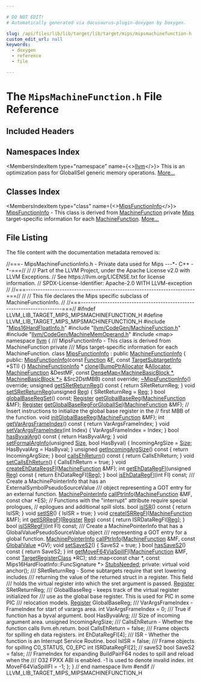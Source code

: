 ```yaml
---

# DO NOT EDIT!
# Automatically generated via docusaurus-plugin-doxygen by Doxygen.

slug: /api/files/lib/lib/target/lib/target/mips/mipsmachinefunction-h
custom_edit_url: null
keywords:
  - doxygen
  - reference
  - file

---
```





# The `MipsMachineFunction.h` File Reference

<DoxygenPage pluginConfig={pluginConfig}>



## Included Headers

<IncludesList>
<IncludesListItem
  filePath="Mips16HardFloatInfo.h"
  permalink="/docs/api/files/lib/lib/target/lib/target/mips/mips16hardfloatinfo-h"
  isLocal="true" />
<IncludesListItem
  filePath="llvm/CodeGen/MachineFunction.h"
  permalink="/docs/api/files/include/include/llvm/include/llvm/codegen/machinefunction-h"
  isLocal="true" />
<IncludesListItem
  filePath="llvm/CodeGen/MachineMemOperand.h"
  permalink="/docs/api/files/include/include/llvm/include/llvm/codegen/machinememoperand-h"
  isLocal="true" />
<IncludesListItem
  filePath="map"
  permalink=""
  isLocal="false" />
</IncludesList>

## Namespaces Index

<MembersIndex>

<MembersIndexItem
  type="namespace"
  name={<><a href="/docs/api/namespaces/llvm">llvm</a></>}>
This is an optimization pass for GlobalISel generic memory operations. <a href="/docs/api/namespaces/llvm/#details">More...</a>
</MembersIndexItem>

</MembersIndex>

## Classes Index

<MembersIndex>

<MembersIndexItem
  type="class"
  name={<><a href="/docs/api/classes/llvm/mipsfunctioninfo">MipsFunctionInfo</a></>}>
<a href="/docs/api/classes/llvm/mipsfunctioninfo">MipsFunctionInfo</a> - This class is derived from <a href="/docs/api/classes/llvm/machinefunction">MachineFunction</a> private <a href="/docs/api/namespaces/llvm/mips">Mips</a> target-specific information for each <a href="/docs/api/classes/llvm/machinefunction">MachineFunction</a>. <a href="/docs/api/classes/llvm/mipsfunctioninfo/#details">More...</a>
</MembersIndexItem>

</MembersIndex>


## File Listing

The file content with the documentation metadata removed is:

<ProgramListing>

<Link id="l00001" /><CodeLine lineNumber="1"><Highlight kind="comment">//===- MipsMachineFunctionInfo.h - Private data used for Mips ---&#42;- C++ -&#42;-===//</Highlight><Highlight kind="normal"></Highlight></CodeLine>
<Link id="l00002" /><CodeLine lineNumber="2"><Highlight kind="normal"></Highlight><Highlight kind="comment">//</Highlight><Highlight kind="normal"></Highlight></CodeLine>
<Link id="l00003" /><CodeLine lineNumber="3"><Highlight kind="normal"></Highlight><Highlight kind="comment">// Part of the LLVM Project, under the Apache License v2.0 with LLVM Exceptions.</Highlight><Highlight kind="normal"></Highlight></CodeLine>
<Link id="l00004" /><CodeLine lineNumber="4"><Highlight kind="normal"></Highlight><Highlight kind="comment">// See https://llvm.org/LICENSE.txt for license information.</Highlight><Highlight kind="normal"></Highlight></CodeLine>
<Link id="l00005" /><CodeLine lineNumber="5"><Highlight kind="normal"></Highlight><Highlight kind="comment">// SPDX-License-Identifier: Apache-2.0 WITH LLVM-exception</Highlight><Highlight kind="normal"></Highlight></CodeLine>
<Link id="l00006" /><CodeLine lineNumber="6"><Highlight kind="normal"></Highlight><Highlight kind="comment">//</Highlight><Highlight kind="normal"></Highlight></CodeLine>
<Link id="l00007" /><CodeLine lineNumber="7"><Highlight kind="normal"></Highlight><Highlight kind="comment">//===----------------------------------------------------------------------===//</Highlight><Highlight kind="normal"></Highlight></CodeLine>
<Link id="l00008" /><CodeLine lineNumber="8"><Highlight kind="normal"></Highlight><Highlight kind="comment">//</Highlight><Highlight kind="normal"></Highlight></CodeLine>
<Link id="l00009" /><CodeLine lineNumber="9"><Highlight kind="normal"></Highlight><Highlight kind="comment">// This file declares the Mips specific subclass of MachineFunctionInfo.</Highlight><Highlight kind="normal"></Highlight></CodeLine>
<Link id="l00010" /><CodeLine lineNumber="10"><Highlight kind="normal"></Highlight><Highlight kind="comment">//</Highlight><Highlight kind="normal"></Highlight></CodeLine>
<Link id="l00011" /><CodeLine lineNumber="11"><Highlight kind="normal"></Highlight><Highlight kind="comment">//===----------------------------------------------------------------------===//</Highlight><Highlight kind="normal"></Highlight></CodeLine>
<Link id="l00012" /><CodeLine lineNumber="12"><Highlight kind="normal"></Highlight></CodeLine>
<Link id="l00013" /><CodeLine lineNumber="13"><Highlight kind="normal"></Highlight><Highlight kind="preprocessor">#ifndef LLVM&#95;LIB&#95;TARGET&#95;MIPS&#95;MIPSMACHINEFUNCTION&#95;H</Highlight><Highlight kind="normal"></Highlight></CodeLine>
<Link id="l00014" /><CodeLine lineNumber="14"><Highlight kind="normal"></Highlight><Highlight kind="preprocessor">#define LLVM&#95;LIB&#95;TARGET&#95;MIPS&#95;MIPSMACHINEFUNCTION&#95;H</Highlight><Highlight kind="normal"></Highlight></CodeLine>
<Link id="l00015" /><CodeLine lineNumber="15"><Highlight kind="normal"></Highlight></CodeLine>
<Link id="l00016" /><CodeLine lineNumber="16"><Highlight kind="normal"></Highlight><Highlight kind="preprocessor">#include &quot;<a href="/docs/api/files/lib/lib/target/lib/target/mips/mips16hardfloatinfo-h">Mips16HardFloatInfo.h</a>&quot;</Highlight><Highlight kind="normal"></Highlight></CodeLine>
<Link id="l00017" /><CodeLine lineNumber="17"><Highlight kind="normal"></Highlight><Highlight kind="preprocessor">#include &quot;<a href="/docs/api/files/include/include/llvm/include/llvm/codegen/machinefunction-h">llvm/CodeGen/MachineFunction.h</a>&quot;</Highlight><Highlight kind="normal"></Highlight></CodeLine>
<Link id="l00018" /><CodeLine lineNumber="18"><Highlight kind="normal"></Highlight><Highlight kind="preprocessor">#include &quot;<a href="/docs/api/files/include/include/llvm/include/llvm/codegen/machinememoperand-h">llvm/CodeGen/MachineMemOperand.h</a>&quot;</Highlight><Highlight kind="normal"></Highlight></CodeLine>
<Link id="l00019" /><CodeLine lineNumber="19"><Highlight kind="normal"></Highlight><Highlight kind="preprocessor">#include &lt;map&gt;</Highlight><Highlight kind="normal"></Highlight></CodeLine>
<Link id="l00020" /><CodeLine lineNumber="20"><Highlight kind="normal"></Highlight></CodeLine>
<Link id="l00021" /><CodeLine lineNumber="21"><Highlight kind="normal"></Highlight><Highlight kind="keyword">namespace </Highlight><Highlight kind="normal"><a href="/docs/api/namespaces/llvm">llvm</a> &#123;</Highlight></CodeLine>
<Link id="l00022" /><CodeLine lineNumber="22"><Highlight kind="normal"></Highlight><Highlight kind="comment"></Highlight></CodeLine>
<Link id="l00023" /><CodeLine lineNumber="23"><Highlight kind="comment">/// MipsFunctionInfo - This class is derived from MachineFunction private</Highlight></CodeLine>
<Link id="l00024" /><CodeLine lineNumber="24"><Highlight kind="comment">/// Mips target-specific information for each MachineFunction.</Highlight><Highlight kind="normal"></Highlight></CodeLine>
<Link id="l00025" /><CodeLine lineNumber="25" lineLink="/docs/api/classes/llvm/mipsfunctioninfo"><Highlight kind="normal"></Highlight><Highlight kind="keyword">class </Highlight><Highlight kind="normal"><a href="/docs/api/classes/llvm/mipsfunctioninfo/#aa2def4545565358b08a6de50563f72a3">MipsFunctionInfo</a> : </Highlight><Highlight kind="keyword">public</Highlight><Highlight kind="normal"> <a href="/docs/api/structs/llvm/machinefunctioninfo">MachineFunctionInfo</a> &#123;</Highlight></CodeLine>
<Link id="l00026" /><CodeLine lineNumber="26"><Highlight kind="normal"></Highlight><Highlight kind="keyword">public</Highlight><Highlight kind="normal">:</Highlight></CodeLine>
<Link id="l00027" /><CodeLine lineNumber="27" lineLink="/docs/api/classes/llvm/mipsfunctioninfo/#aa2def4545565358b08a6de50563f72a3"><Highlight kind="normal">  <a href="/docs/api/classes/llvm/mipsfunctioninfo/#aa2def4545565358b08a6de50563f72a3">MipsFunctionInfo</a>(</Highlight><Highlight kind="keyword">const</Highlight><Highlight kind="normal"> <a href="/docs/api/classes/llvm/function">Function</a> &amp;<a href="/docs/api/files/lib/lib/support/md5-cpp/#a96d73bbd7af15cb1fc38c3f4a3bd82e9">F</a>, </Highlight><Highlight kind="keyword">const</Highlight><Highlight kind="normal"> <a href="/docs/api/classes/llvm/targetsubtargetinfo">TargetSubtargetInfo</a> &#42;STI) &#123;&#125;</Highlight></CodeLine>
<Link id="l00028" /><CodeLine lineNumber="28"><Highlight kind="normal"></Highlight></CodeLine>
<Link id="l00029" /><CodeLine lineNumber="29"><Highlight kind="normal">  <a href="/docs/api/structs/llvm/machinefunctioninfo">MachineFunctionInfo</a> &#42;</Highlight></CodeLine>
<Link id="l00030" /><CodeLine lineNumber="30"><Highlight kind="normal">  <a href="/docs/api/classes/llvm/mipsfunctioninfo/#a6395c0292dfafcde10ccf73f3598596a">clone</a>(<a href="/docs/api/namespaces/llvm/#a8e612822d4ba7bb36c9c79582a567108">BumpPtrAllocator</a> &amp;<a href="/docs/api/files/lib/lib/codegen/regallocbasic-cpp/#ad5d00e1d77644d95847b9bf8da12b759">Allocator</a>, <a href="/docs/api/classes/llvm/machinefunction">MachineFunction</a> &amp;DestMF,</Highlight></CodeLine>
<Link id="l00031" /><CodeLine lineNumber="31"><Highlight kind="normal">        </Highlight><Highlight kind="keyword">const</Highlight><Highlight kind="normal"> <a href="/docs/api/classes/llvm/densemap">DenseMap&lt;MachineBasicBlock &#42;, MachineBasicBlock &#42;&gt;</a> &amp;Src2DstMBB)</Highlight></CodeLine>
<Link id="l00032" /><CodeLine lineNumber="32"><Highlight kind="normal">      </Highlight><Highlight kind="keyword">const override</Highlight><Highlight kind="normal">;</Highlight></CodeLine>
<Link id="l00033" /><CodeLine lineNumber="33"><Highlight kind="normal"></Highlight></CodeLine>
<Link id="l00034" /><CodeLine lineNumber="34" lineLink="/docs/api/classes/llvm/mipsfunctioninfo/#ad6afb52b62955198d4afbf464e4b07b5"><Highlight kind="normal">  <a href="/docs/api/classes/llvm/mipsfunctioninfo/#ad6afb52b62955198d4afbf464e4b07b5">~MipsFunctionInfo</a>() </Highlight><Highlight kind="keyword">override</Highlight><Highlight kind="normal">;</Highlight></CodeLine>
<Link id="l00035" /><CodeLine lineNumber="35"><Highlight kind="normal"></Highlight></CodeLine>
<Link id="l00036" /><CodeLine lineNumber="36" lineLink="/docs/api/classes/llvm/mipsfunctioninfo/#a1b2a46c470c911aa365c779a7528a6fb"><Highlight kind="normal">  </Highlight><Highlight kind="keywordtype">unsigned</Highlight><Highlight kind="normal"> <a href="/docs/api/classes/llvm/mipsfunctioninfo/#a1b2a46c470c911aa365c779a7528a6fb">getSRetReturnReg</a>()</Highlight><Highlight kind="keyword"> const </Highlight><Highlight kind="normal">&#123; </Highlight><Highlight kind="keywordflow">return</Highlight><Highlight kind="normal"> SRetReturnReg; &#125;</Highlight></CodeLine>
<Link id="l00037" /><CodeLine lineNumber="37" lineLink="/docs/api/classes/llvm/mipsfunctioninfo/#a764d4a7ede91eb8bfdb9b1c6305418d7"><Highlight kind="normal">  </Highlight><Highlight kind="keywordtype">void</Highlight><Highlight kind="normal"> <a href="/docs/api/classes/llvm/mipsfunctioninfo/#a764d4a7ede91eb8bfdb9b1c6305418d7">setSRetReturnReg</a>(</Highlight><Highlight kind="keywordtype">unsigned</Highlight><Highlight kind="normal"> <a href="/docs/api/files/lib/lib/codegen/machinesink-cpp/#a359e1ff26f6d466d927a61aae45b05c3">Reg</a>) &#123; SRetReturnReg = <a href="/docs/api/files/lib/lib/codegen/machinesink-cpp/#a359e1ff26f6d466d927a61aae45b05c3">Reg</a>; &#125;</Highlight></CodeLine>
<Link id="l00038" /><CodeLine lineNumber="38"><Highlight kind="normal"></Highlight></CodeLine>
<Link id="l00039" /><CodeLine lineNumber="39"><Highlight kind="normal">  </Highlight><Highlight kind="keywordtype">bool</Highlight><Highlight kind="normal"> <a href="/docs/api/classes/llvm/mipsfunctioninfo/#aa545181deae11accd7a2277fb53e3824">globalBaseRegSet</a>() </Highlight><Highlight kind="keyword">const</Highlight><Highlight kind="normal">;</Highlight></CodeLine>
<Link id="l00040" /><CodeLine lineNumber="40"><Highlight kind="normal">  <a href="/docs/api/classes/llvm/register">Register</a> <a href="/docs/api/classes/llvm/mipsfunctioninfo/#a4f8c7b0497e80fd8c5028d2b564c0c3f">getGlobalBaseReg</a>(<a href="/docs/api/classes/llvm/machinefunction">MachineFunction</a> &amp;MF);</Highlight></CodeLine>
<Link id="l00041" /><CodeLine lineNumber="41"><Highlight kind="normal">  <a href="/docs/api/classes/llvm/register">Register</a> <a href="/docs/api/classes/llvm/mipsfunctioninfo/#a1a16f44550f08c06bf7d1be68a7bf5b4">getGlobalBaseRegForGlobalISel</a>(<a href="/docs/api/classes/llvm/machinefunction">MachineFunction</a> &amp;MF);</Highlight></CodeLine>
<Link id="l00042" /><CodeLine lineNumber="42"><Highlight kind="normal"></Highlight></CodeLine>
<Link id="l00043" /><CodeLine lineNumber="43"><Highlight kind="normal">  </Highlight><Highlight kind="comment">// Insert instructions to initialize the global base register in the</Highlight><Highlight kind="normal"></Highlight></CodeLine>
<Link id="l00044" /><CodeLine lineNumber="44"><Highlight kind="normal">  </Highlight><Highlight kind="comment">// first MBB of the function.</Highlight><Highlight kind="normal"></Highlight></CodeLine>
<Link id="l00045" /><CodeLine lineNumber="45"><Highlight kind="normal">  </Highlight><Highlight kind="keywordtype">void</Highlight><Highlight kind="normal"> <a href="/docs/api/classes/llvm/mipsfunctioninfo/#ace182ca668404b3d23cae8329d941ba4">initGlobalBaseReg</a>(<a href="/docs/api/classes/llvm/machinefunction">MachineFunction</a> &amp;MF);</Highlight></CodeLine>
<Link id="l00046" /><CodeLine lineNumber="46"><Highlight kind="normal"></Highlight></CodeLine>
<Link id="l00047" /><CodeLine lineNumber="47" lineLink="/docs/api/classes/llvm/mipsfunctioninfo/#a3043fadacbbd3bdad494986bd40c6396"><Highlight kind="normal">  </Highlight><Highlight kind="keywordtype">int</Highlight><Highlight kind="normal"> <a href="/docs/api/classes/llvm/mipsfunctioninfo/#a3043fadacbbd3bdad494986bd40c6396">getVarArgsFrameIndex</a>()</Highlight><Highlight kind="keyword"> const </Highlight><Highlight kind="normal">&#123; </Highlight><Highlight kind="keywordflow">return</Highlight><Highlight kind="normal"> VarArgsFrameIndex; &#125;</Highlight></CodeLine>
<Link id="l00048" /><CodeLine lineNumber="48" lineLink="/docs/api/classes/llvm/mipsfunctioninfo/#a04c187e43c261bce419e3fa7cd986d66"><Highlight kind="normal">  </Highlight><Highlight kind="keywordtype">void</Highlight><Highlight kind="normal"> <a href="/docs/api/classes/llvm/mipsfunctioninfo/#a04c187e43c261bce419e3fa7cd986d66">setVarArgsFrameIndex</a>(</Highlight><Highlight kind="keywordtype">int</Highlight><Highlight kind="normal"> Index) &#123; VarArgsFrameIndex = Index; &#125;</Highlight></CodeLine>
<Link id="l00049" /><CodeLine lineNumber="49"><Highlight kind="normal"></Highlight></CodeLine>
<Link id="l00050" /><CodeLine lineNumber="50" lineLink="/docs/api/classes/llvm/mipsfunctioninfo/#a7a378b9d1f9cdff6a9986abab7a3e6ae"><Highlight kind="normal">  </Highlight><Highlight kind="keywordtype">bool</Highlight><Highlight kind="normal"> <a href="/docs/api/classes/llvm/mipsfunctioninfo/#a7a378b9d1f9cdff6a9986abab7a3e6ae">hasByvalArg</a>()</Highlight><Highlight kind="keyword"> const </Highlight><Highlight kind="normal">&#123; </Highlight><Highlight kind="keywordflow">return</Highlight><Highlight kind="normal"> HasByvalArg; &#125;</Highlight></CodeLine>
<Link id="l00051" /><CodeLine lineNumber="51" lineLink="/docs/api/classes/llvm/mipsfunctioninfo/#abf934659b79bdd6a84f0d8e05827e77f"><Highlight kind="normal">  </Highlight><Highlight kind="keywordtype">void</Highlight><Highlight kind="normal"> <a href="/docs/api/classes/llvm/mipsfunctioninfo/#abf934659b79bdd6a84f0d8e05827e77f">setFormalArgInfo</a>(</Highlight><Highlight kind="keywordtype">unsigned</Highlight><Highlight kind="normal"> <a href="/docs/api/files/lib/lib/analysis/inlineorder-cpp/#a7ee6f0cb51c3b9056199e9a0001fe8c3a6f6cb72d544962fa333e2e34ce64f719">Size</a>, </Highlight><Highlight kind="keywordtype">bool</Highlight><Highlight kind="normal"> HasByval) &#123;</Highlight></CodeLine>
<Link id="l00052" /><CodeLine lineNumber="52"><Highlight kind="normal">    IncomingArgSize = <a href="/docs/api/files/lib/lib/analysis/inlineorder-cpp/#a7ee6f0cb51c3b9056199e9a0001fe8c3a6f6cb72d544962fa333e2e34ce64f719">Size</a>;</Highlight></CodeLine>
<Link id="l00053" /><CodeLine lineNumber="53"><Highlight kind="normal">    HasByvalArg = HasByval;</Highlight></CodeLine>
<Link id="l00054" /><CodeLine lineNumber="54"><Highlight kind="normal">  &#125;</Highlight></CodeLine>
<Link id="l00055" /><CodeLine lineNumber="55"><Highlight kind="normal"></Highlight></CodeLine>
<Link id="l00056" /><CodeLine lineNumber="56" lineLink="/docs/api/classes/llvm/mipsfunctioninfo/#abce49258e19238f152602895f98fa8c9"><Highlight kind="normal">  </Highlight><Highlight kind="keywordtype">unsigned</Highlight><Highlight kind="normal"> <a href="/docs/api/classes/llvm/mipsfunctioninfo/#abce49258e19238f152602895f98fa8c9">getIncomingArgSize</a>()</Highlight><Highlight kind="keyword"> const </Highlight><Highlight kind="normal">&#123; </Highlight><Highlight kind="keywordflow">return</Highlight><Highlight kind="normal"> IncomingArgSize; &#125;</Highlight></CodeLine>
<Link id="l00057" /><CodeLine lineNumber="57"><Highlight kind="normal"></Highlight></CodeLine>
<Link id="l00058" /><CodeLine lineNumber="58" lineLink="/docs/api/classes/llvm/mipsfunctioninfo/#a912b0019b4245b00a4fbfb9b6dfb12fb"><Highlight kind="normal">  </Highlight><Highlight kind="keywordtype">bool</Highlight><Highlight kind="normal"> <a href="/docs/api/classes/llvm/mipsfunctioninfo/#a912b0019b4245b00a4fbfb9b6dfb12fb">callsEhReturn</a>()</Highlight><Highlight kind="keyword"> const </Highlight><Highlight kind="normal">&#123; </Highlight><Highlight kind="keywordflow">return</Highlight><Highlight kind="normal"> CallsEhReturn; &#125;</Highlight></CodeLine>
<Link id="l00059" /><CodeLine lineNumber="59" lineLink="/docs/api/classes/llvm/mipsfunctioninfo/#a0ba637d3c4e4278887b52c807ec79f52"><Highlight kind="normal">  </Highlight><Highlight kind="keywordtype">void</Highlight><Highlight kind="normal"> <a href="/docs/api/classes/llvm/mipsfunctioninfo/#a0ba637d3c4e4278887b52c807ec79f52">setCallsEhReturn</a>() &#123; CallsEhReturn = </Highlight><Highlight kind="keyword">true</Highlight><Highlight kind="normal">; &#125;</Highlight></CodeLine>
<Link id="l00060" /><CodeLine lineNumber="60"><Highlight kind="normal"></Highlight></CodeLine>
<Link id="l00061" /><CodeLine lineNumber="61"><Highlight kind="normal">  </Highlight><Highlight kind="keywordtype">void</Highlight><Highlight kind="normal"> <a href="/docs/api/classes/llvm/mipsfunctioninfo/#abc6950c9642cee4a3149ee5e1afbf5fe">createEhDataRegsFI</a>(<a href="/docs/api/classes/llvm/machinefunction">MachineFunction</a> &amp;MF);</Highlight></CodeLine>
<Link id="l00062" /><CodeLine lineNumber="62" lineLink="/docs/api/classes/llvm/mipsfunctioninfo/#a6ee72f197966e553de0811468858a7d3"><Highlight kind="normal">  </Highlight><Highlight kind="keywordtype">int</Highlight><Highlight kind="normal"> <a href="/docs/api/classes/llvm/mipsfunctioninfo/#a6ee72f197966e553de0811468858a7d3">getEhDataRegFI</a>(</Highlight><Highlight kind="keywordtype">unsigned</Highlight><Highlight kind="normal"> <a href="/docs/api/files/lib/lib/codegen/machinesink-cpp/#a359e1ff26f6d466d927a61aae45b05c3">Reg</a>)</Highlight><Highlight kind="keyword"> const </Highlight><Highlight kind="normal">&#123; </Highlight><Highlight kind="keywordflow">return</Highlight><Highlight kind="normal"> EhDataRegFI&#91;<a href="/docs/api/files/lib/lib/codegen/machinesink-cpp/#a359e1ff26f6d466d927a61aae45b05c3">Reg</a>&#93;; &#125;</Highlight></CodeLine>
<Link id="l00063" /><CodeLine lineNumber="63"><Highlight kind="normal">  </Highlight><Highlight kind="keywordtype">bool</Highlight><Highlight kind="normal"> <a href="/docs/api/classes/llvm/mipsfunctioninfo/#ab6e005d2b2bd32eb63cc82d3b827a4b2">isEhDataRegFI</a>(</Highlight><Highlight kind="keywordtype">int</Highlight><Highlight kind="normal"> FI) </Highlight><Highlight kind="keyword">const</Highlight><Highlight kind="normal">;</Highlight></CodeLine>
<Link id="l00064" /><CodeLine lineNumber="64"><Highlight kind="normal"></Highlight><Highlight kind="comment"></Highlight></CodeLine>
<Link id="l00065" /><CodeLine lineNumber="65"><Highlight kind="comment">  /// Create a MachinePointerInfo that has an ExternalSymbolPseudoSourceValue</Highlight></CodeLine>
<Link id="l00066" /><CodeLine lineNumber="66"><Highlight kind="comment">  /// object representing a GOT entry for an external function.</Highlight><Highlight kind="normal"></Highlight></CodeLine>
<Link id="l00067" /><CodeLine lineNumber="67"><Highlight kind="normal">  <a href="/docs/api/structs/llvm/machinepointerinfo">MachinePointerInfo</a> <a href="/docs/api/classes/llvm/mipsfunctioninfo/#a41e84c8c57ae0060cabaabcd1493bf9e">callPtrInfo</a>(<a href="/docs/api/classes/llvm/machinefunction">MachineFunction</a> &amp;MF, </Highlight><Highlight kind="keyword">const</Highlight><Highlight kind="normal"> </Highlight><Highlight kind="keywordtype">char</Highlight><Highlight kind="normal"> &#42;ES);</Highlight></CodeLine>
<Link id="l00068" /><CodeLine lineNumber="68"><Highlight kind="normal"></Highlight></CodeLine>
<Link id="l00069" /><CodeLine lineNumber="69"><Highlight kind="normal">  </Highlight><Highlight kind="comment">// Functions with the &quot;interrupt&quot; attribute require special prologues,</Highlight><Highlight kind="normal"></Highlight></CodeLine>
<Link id="l00070" /><CodeLine lineNumber="70"><Highlight kind="normal">  </Highlight><Highlight kind="comment">// epilogues and additional spill slots.</Highlight><Highlight kind="normal"></Highlight></CodeLine>
<Link id="l00071" /><CodeLine lineNumber="71" lineLink="/docs/api/classes/llvm/mipsfunctioninfo/#a03b11b8bb4c2cb05f38c375b39e165c7"><Highlight kind="normal">  </Highlight><Highlight kind="keywordtype">bool</Highlight><Highlight kind="normal"> <a href="/docs/api/classes/llvm/mipsfunctioninfo/#a03b11b8bb4c2cb05f38c375b39e165c7">isISR</a>()</Highlight><Highlight kind="keyword"> const </Highlight><Highlight kind="normal">&#123; </Highlight><Highlight kind="keywordflow">return</Highlight><Highlight kind="normal"> IsISR; &#125;</Highlight></CodeLine>
<Link id="l00072" /><CodeLine lineNumber="72" lineLink="/docs/api/classes/llvm/mipsfunctioninfo/#a52708bf63b5775a73cd9758d6153672f"><Highlight kind="normal">  </Highlight><Highlight kind="keywordtype">void</Highlight><Highlight kind="normal"> <a href="/docs/api/classes/llvm/mipsfunctioninfo/#a52708bf63b5775a73cd9758d6153672f">setISR</a>() &#123; IsISR = </Highlight><Highlight kind="keyword">true</Highlight><Highlight kind="normal">; &#125;</Highlight></CodeLine>
<Link id="l00073" /><CodeLine lineNumber="73"><Highlight kind="normal">  </Highlight><Highlight kind="keywordtype">void</Highlight><Highlight kind="normal"> <a href="/docs/api/classes/llvm/mipsfunctioninfo/#ae45b4d95be1f419bfa32ece88b82ed6f">createISRRegFI</a>(<a href="/docs/api/classes/llvm/machinefunction">MachineFunction</a> &amp;MF);</Highlight></CodeLine>
<Link id="l00074" /><CodeLine lineNumber="74" lineLink="/docs/api/classes/llvm/mipsfunctioninfo/#a8d997e12374ab5416fd77c9c0244a5a1"><Highlight kind="normal">  </Highlight><Highlight kind="keywordtype">int</Highlight><Highlight kind="normal"> <a href="/docs/api/classes/llvm/mipsfunctioninfo/#a8d997e12374ab5416fd77c9c0244a5a1">getISRRegFI</a>(<a href="/docs/api/classes/llvm/register">Register</a> <a href="/docs/api/files/lib/lib/codegen/machinesink-cpp/#a359e1ff26f6d466d927a61aae45b05c3">Reg</a>)</Highlight><Highlight kind="keyword"> const </Highlight><Highlight kind="normal">&#123; </Highlight><Highlight kind="keywordflow">return</Highlight><Highlight kind="normal"> ISRDataRegFI&#91;<a href="/docs/api/files/lib/lib/codegen/machinesink-cpp/#a359e1ff26f6d466d927a61aae45b05c3">Reg</a>&#93;; &#125;</Highlight></CodeLine>
<Link id="l00075" /><CodeLine lineNumber="75"><Highlight kind="normal">  </Highlight><Highlight kind="keywordtype">bool</Highlight><Highlight kind="normal"> <a href="/docs/api/classes/llvm/mipsfunctioninfo/#a32a4019f1faa3bbc729ddbdd43039470">isISRRegFI</a>(</Highlight><Highlight kind="keywordtype">int</Highlight><Highlight kind="normal"> FI) </Highlight><Highlight kind="keyword">const</Highlight><Highlight kind="normal">;</Highlight></CodeLine>
<Link id="l00076" /><CodeLine lineNumber="76"><Highlight kind="normal"></Highlight><Highlight kind="comment"></Highlight></CodeLine>
<Link id="l00077" /><CodeLine lineNumber="77"><Highlight kind="comment">  /// Create a MachinePointerInfo that has a GlobalValuePseudoSourceValue object</Highlight></CodeLine>
<Link id="l00078" /><CodeLine lineNumber="78"><Highlight kind="comment">  /// representing a GOT entry for a global function.</Highlight><Highlight kind="normal"></Highlight></CodeLine>
<Link id="l00079" /><CodeLine lineNumber="79"><Highlight kind="normal">  <a href="/docs/api/structs/llvm/machinepointerinfo">MachinePointerInfo</a> <a href="/docs/api/classes/llvm/mipsfunctioninfo/#a41e84c8c57ae0060cabaabcd1493bf9e">callPtrInfo</a>(<a href="/docs/api/classes/llvm/machinefunction">MachineFunction</a> &amp;MF, </Highlight><Highlight kind="keyword">const</Highlight><Highlight kind="normal"> <a href="/docs/api/classes/llvm/globalvalue">GlobalValue</a> &#42;GV);</Highlight></CodeLine>
<Link id="l00080" /><CodeLine lineNumber="80"><Highlight kind="normal"></Highlight></CodeLine>
<Link id="l00081" /><CodeLine lineNumber="81" lineLink="/docs/api/classes/llvm/mipsfunctioninfo/#a230c34668eb30fc65b3cfdec2e88e190"><Highlight kind="normal">  </Highlight><Highlight kind="keywordtype">void</Highlight><Highlight kind="normal"> <a href="/docs/api/classes/llvm/mipsfunctioninfo/#a230c34668eb30fc65b3cfdec2e88e190">setSaveS2</a>() &#123; SaveS2 = </Highlight><Highlight kind="keyword">true</Highlight><Highlight kind="normal">; &#125;</Highlight></CodeLine>
<Link id="l00082" /><CodeLine lineNumber="82" lineLink="/docs/api/classes/llvm/mipsfunctioninfo/#a82c5558b6ae0b944fc426fb7beaeead5"><Highlight kind="normal">  </Highlight><Highlight kind="keywordtype">bool</Highlight><Highlight kind="normal"> <a href="/docs/api/classes/llvm/mipsfunctioninfo/#a82c5558b6ae0b944fc426fb7beaeead5">hasSaveS2</a>()</Highlight><Highlight kind="keyword"> const </Highlight><Highlight kind="normal">&#123; </Highlight><Highlight kind="keywordflow">return</Highlight><Highlight kind="normal"> SaveS2; &#125;</Highlight></CodeLine>
<Link id="l00083" /><CodeLine lineNumber="83"><Highlight kind="normal"></Highlight></CodeLine>
<Link id="l00084" /><CodeLine lineNumber="84"><Highlight kind="normal">  </Highlight><Highlight kind="keywordtype">int</Highlight><Highlight kind="normal"> <a href="/docs/api/classes/llvm/mipsfunctioninfo/#a4354515685ca31a2583e246f54977aee">getMoveF64ViaSpillFI</a>(<a href="/docs/api/classes/llvm/machinefunction">MachineFunction</a> &amp;MF, </Highlight><Highlight kind="keyword">const</Highlight><Highlight kind="normal"> <a href="/docs/api/classes/llvm/targetregisterclass">TargetRegisterClass</a> &#42;RC);</Highlight></CodeLine>
<Link id="l00085" /><CodeLine lineNumber="85"><Highlight kind="normal"></Highlight></CodeLine>
<Link id="l00086" /><CodeLine lineNumber="86"><Highlight kind="normal">  std::map&lt;const char &#42;, const Mips16HardFloatInfo::FuncSignature &#42;&gt;</Highlight></CodeLine>
<Link id="l00087" /><CodeLine lineNumber="87" lineLink="/docs/api/classes/llvm/mipsfunctioninfo/#ab81fafc64abb2f8ea84d7a3a044da1c4"><Highlight kind="normal">  <a href="/docs/api/classes/llvm/mipsfunctioninfo/#ab81fafc64abb2f8ea84d7a3a044da1c4">StubsNeeded</a>;</Highlight></CodeLine>
<Link id="l00088" /><CodeLine lineNumber="88"><Highlight kind="normal"></Highlight></CodeLine>
<Link id="l00089" /><CodeLine lineNumber="89"><Highlight kind="normal"></Highlight><Highlight kind="keyword">private</Highlight><Highlight kind="normal">:</Highlight></CodeLine>
<Link id="l00090" /><CodeLine lineNumber="90"><Highlight kind="normal">  </Highlight><Highlight kind="keyword">virtual</Highlight><Highlight kind="normal"> </Highlight><Highlight kind="keywordtype">void</Highlight><Highlight kind="normal"> anchor();</Highlight></CodeLine>
<Link id="l00091" /><CodeLine lineNumber="91"><Highlight kind="normal"></Highlight><Highlight kind="comment"></Highlight></CodeLine>
<Link id="l00092" /><CodeLine lineNumber="92"><Highlight kind="comment">  /// SRetReturnReg - Some subtargets require that sret lowering includes</Highlight></CodeLine>
<Link id="l00093" /><CodeLine lineNumber="93"><Highlight kind="comment">  /// returning the value of the returned struct in a register. This field</Highlight></CodeLine>
<Link id="l00094" /><CodeLine lineNumber="94"><Highlight kind="comment">  /// holds the virtual register into which the sret argument is passed.</Highlight><Highlight kind="normal"></Highlight></CodeLine>
<Link id="l00095" /><CodeLine lineNumber="95"><Highlight kind="normal">  <a href="/docs/api/classes/llvm/register">Register</a> SRetReturnReg;</Highlight></CodeLine>
<Link id="l00096" /><CodeLine lineNumber="96"><Highlight kind="normal"></Highlight><Highlight kind="comment"></Highlight></CodeLine>
<Link id="l00097" /><CodeLine lineNumber="97"><Highlight kind="comment">  /// GlobalBaseReg - keeps track of the virtual register initialized for</Highlight></CodeLine>
<Link id="l00098" /><CodeLine lineNumber="98"><Highlight kind="comment">  /// use as the global base register. This is used for PIC in some PIC</Highlight></CodeLine>
<Link id="l00099" /><CodeLine lineNumber="99"><Highlight kind="comment">  /// relocation models.</Highlight><Highlight kind="normal"></Highlight></CodeLine>
<Link id="l00100" /><CodeLine lineNumber="100"><Highlight kind="normal">  <a href="/docs/api/classes/llvm/register">Register</a> GlobalBaseReg;</Highlight></CodeLine>
<Link id="l00101" /><CodeLine lineNumber="101"><Highlight kind="normal"></Highlight><Highlight kind="comment"></Highlight></CodeLine>
<Link id="l00102" /><CodeLine lineNumber="102"><Highlight kind="comment">  /// VarArgsFrameIndex - FrameIndex for start of varargs area.</Highlight><Highlight kind="normal"></Highlight></CodeLine>
<Link id="l00103" /><CodeLine lineNumber="103"><Highlight kind="normal">  </Highlight><Highlight kind="keywordtype">int</Highlight><Highlight kind="normal"> VarArgsFrameIndex = 0;</Highlight></CodeLine>
<Link id="l00104" /><CodeLine lineNumber="104"><Highlight kind="normal"></Highlight><Highlight kind="comment"></Highlight></CodeLine>
<Link id="l00105" /><CodeLine lineNumber="105"><Highlight kind="comment">  /// True if function has a byval argument.</Highlight><Highlight kind="normal"></Highlight></CodeLine>
<Link id="l00106" /><CodeLine lineNumber="106"><Highlight kind="normal">  </Highlight><Highlight kind="keywordtype">bool</Highlight><Highlight kind="normal"> HasByvalArg;</Highlight></CodeLine>
<Link id="l00107" /><CodeLine lineNumber="107"><Highlight kind="normal"></Highlight><Highlight kind="comment"></Highlight></CodeLine>
<Link id="l00108" /><CodeLine lineNumber="108"><Highlight kind="comment">  /// Size of incoming argument area.</Highlight><Highlight kind="normal"></Highlight></CodeLine>
<Link id="l00109" /><CodeLine lineNumber="109"><Highlight kind="normal">  </Highlight><Highlight kind="keywordtype">unsigned</Highlight><Highlight kind="normal"> IncomingArgSize;</Highlight></CodeLine>
<Link id="l00110" /><CodeLine lineNumber="110"><Highlight kind="normal"></Highlight><Highlight kind="comment"></Highlight></CodeLine>
<Link id="l00111" /><CodeLine lineNumber="111"><Highlight kind="comment">  /// CallsEhReturn - Whether the function calls llvm.eh.return.</Highlight><Highlight kind="normal"></Highlight></CodeLine>
<Link id="l00112" /><CodeLine lineNumber="112"><Highlight kind="normal">  </Highlight><Highlight kind="keywordtype">bool</Highlight><Highlight kind="normal"> CallsEhReturn = </Highlight><Highlight kind="keyword">false</Highlight><Highlight kind="normal">;</Highlight></CodeLine>
<Link id="l00113" /><CodeLine lineNumber="113"><Highlight kind="normal"></Highlight><Highlight kind="comment"></Highlight></CodeLine>
<Link id="l00114" /><CodeLine lineNumber="114"><Highlight kind="comment">  /// Frame objects for spilling eh data registers.</Highlight><Highlight kind="normal"></Highlight></CodeLine>
<Link id="l00115" /><CodeLine lineNumber="115"><Highlight kind="normal">  </Highlight><Highlight kind="keywordtype">int</Highlight><Highlight kind="normal"> EhDataRegFI&#91;4&#93;;</Highlight></CodeLine>
<Link id="l00116" /><CodeLine lineNumber="116"><Highlight kind="normal"></Highlight><Highlight kind="comment"></Highlight></CodeLine>
<Link id="l00117" /><CodeLine lineNumber="117"><Highlight kind="comment">  /// ISR - Whether the function is an Interrupt Service Routine.</Highlight><Highlight kind="normal"></Highlight></CodeLine>
<Link id="l00118" /><CodeLine lineNumber="118"><Highlight kind="normal">  </Highlight><Highlight kind="keywordtype">bool</Highlight><Highlight kind="normal"> IsISR = </Highlight><Highlight kind="keyword">false</Highlight><Highlight kind="normal">;</Highlight></CodeLine>
<Link id="l00119" /><CodeLine lineNumber="119"><Highlight kind="normal"></Highlight><Highlight kind="comment"></Highlight></CodeLine>
<Link id="l00120" /><CodeLine lineNumber="120"><Highlight kind="comment">  /// Frame objects for spilling C0&#95;STATUS, C0&#95;EPC</Highlight><Highlight kind="normal"></Highlight></CodeLine>
<Link id="l00121" /><CodeLine lineNumber="121"><Highlight kind="normal">  </Highlight><Highlight kind="keywordtype">int</Highlight><Highlight kind="normal"> ISRDataRegFI&#91;2&#93;;</Highlight></CodeLine>
<Link id="l00122" /><CodeLine lineNumber="122"><Highlight kind="normal"></Highlight></CodeLine>
<Link id="l00123" /><CodeLine lineNumber="123"><Highlight kind="normal">  </Highlight><Highlight kind="comment">// saveS2</Highlight><Highlight kind="normal"></Highlight></CodeLine>
<Link id="l00124" /><CodeLine lineNumber="124"><Highlight kind="normal">  </Highlight><Highlight kind="keywordtype">bool</Highlight><Highlight kind="normal"> SaveS2 = </Highlight><Highlight kind="keyword">false</Highlight><Highlight kind="normal">;</Highlight></CodeLine>
<Link id="l00125" /><CodeLine lineNumber="125"><Highlight kind="normal"></Highlight><Highlight kind="comment"></Highlight></CodeLine>
<Link id="l00126" /><CodeLine lineNumber="126"><Highlight kind="comment">  /// FrameIndex for expanding BuildPairF64 nodes to spill and reload when the</Highlight></CodeLine>
<Link id="l00127" /><CodeLine lineNumber="127"><Highlight kind="comment">  /// O32 FPXX ABI is enabled. -1 is used to denote invalid index.</Highlight><Highlight kind="normal"></Highlight></CodeLine>
<Link id="l00128" /><CodeLine lineNumber="128"><Highlight kind="normal">  </Highlight><Highlight kind="keywordtype">int</Highlight><Highlight kind="normal"> MoveF64ViaSpillFI = -1;</Highlight></CodeLine>
<Link id="l00129" /><CodeLine lineNumber="129"><Highlight kind="normal">&#125;;</Highlight></CodeLine>
<Link id="l00130" /><CodeLine lineNumber="130"><Highlight kind="normal"></Highlight></CodeLine>
<Link id="l00131" /><CodeLine lineNumber="131"><Highlight kind="normal">&#125; </Highlight><Highlight kind="comment">// end namespace llvm</Highlight><Highlight kind="normal"></Highlight></CodeLine>
<Link id="l00132" /><CodeLine lineNumber="132"><Highlight kind="normal"></Highlight></CodeLine>
<Link id="l00133" /><CodeLine lineNumber="133"><Highlight kind="normal"></Highlight><Highlight kind="preprocessor">#endif </Highlight><Highlight kind="comment">// LLVM&#95;LIB&#95;TARGET&#95;MIPS&#95;MIPSMACHINEFUNCTION&#95;H</Highlight><Highlight kind="normal"></Highlight></CodeLine>

</ProgramListing>

</DoxygenPage>
